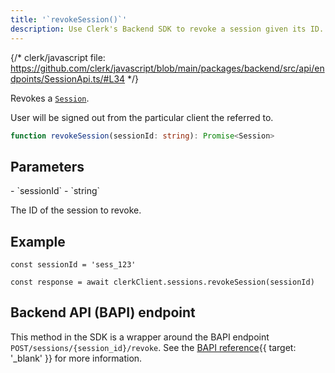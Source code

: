 ```yaml
---
title: '`revokeSession()`'
description: Use Clerk's Backend SDK to revoke a session given its ID.
---
```


{/* clerk/javascript file: https://github.com/clerk/javascript/blob/main/packages/backend/src/api/endpoints/SessionApi.ts/#L34 */}

Revokes a [`Session`](/docs/references/backend/types/backend-session).

User will be signed out from the particular client the referred to.

```ts
function revokeSession(sessionId: string): Promise<Session>
```

## Parameters

<Properties>
  - `sessionId`
  - `string`

  The ID of the session to revoke.
</Properties>

## Example

<Include src="_partials/backend/usage" />

```tsx
const sessionId = 'sess_123'

const response = await clerkClient.sessions.revokeSession(sessionId)
```

## Backend API (BAPI) endpoint

This method in the SDK is a wrapper around the BAPI endpoint `POST/sessions/{session_id}/revoke`. See the [BAPI reference](/docs/reference/backend-api/tag/Sessions#operation/RevokeSession){{ target: '_blank' }} for more information.
